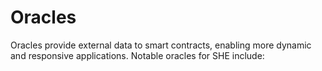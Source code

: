 
# Oracles

Oracles provide external data to smart contracts, enabling more dynamic and
responsive applications. Notable oracles for SHE include:

<AppCardsGridCategory category="oracle" />
